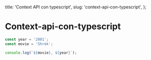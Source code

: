 
  title: 'Context API con typescript',
  slug: 'context-api-con-typescript',
};

# Context-api-con-typescript

```js
const year = '2001';
const movie = 'Shrek';

console.log(`${movie}, ${year}`);
```

